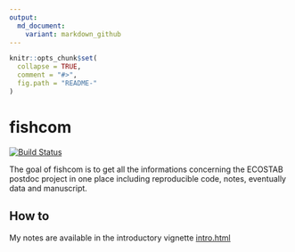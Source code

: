 ```yaml
---
output:
  md_document:
    variant: markdown_github
---
```


<!-- README.md is generated from README.Rmd. Please edit that file -->

```r
knitr::opts_chunk$set(
  collapse = TRUE,
  comment = "#>",
  fig.path = "README-"
)
```

# fishcom

[![Build Status](https://travis-ci.org/alaindanet/fishcom.svg?branch=master)](https://travis-ci.org/alaindanet/fishcom)

The goal of fishcom is to get all the informations concerning the ECOSTAB postdoc
project in one place including reproducible code, notes, eventually data and
manuscript.

## How to 

My notes are available in the introductory vignette
[intro.html](https://github.com/alaindanet/fishcom/blob/master/vignettes/intro.html)


